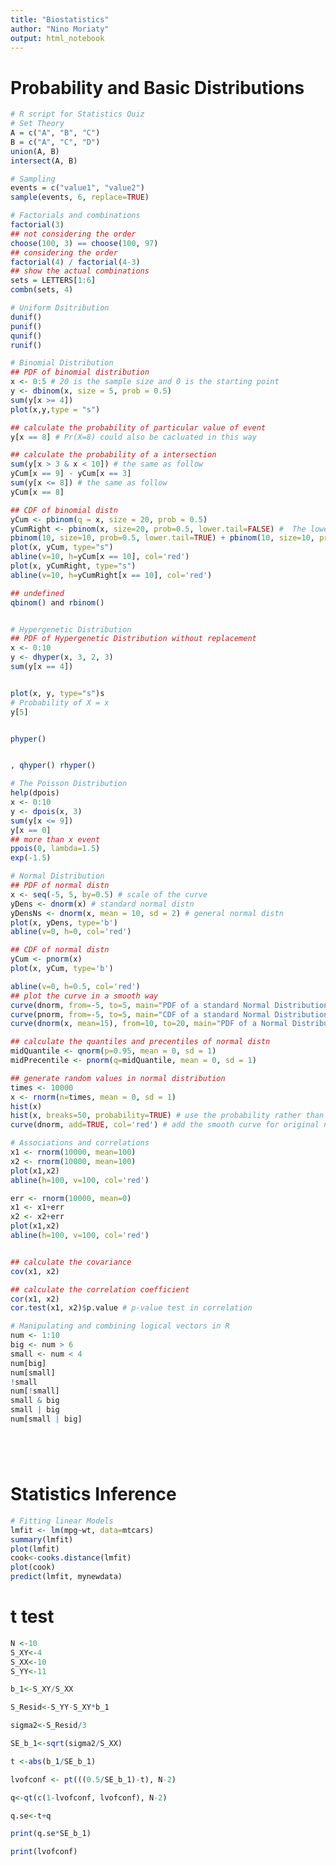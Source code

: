 ```yaml
---
title: "Biostatistics"
author: "Nino Moriaty"
output: html_notebook
---
```



# Probability and Basic Distributions
```r
# R script for Statistics Quiz
# Set Theory
A = c("A", "B", "C")
B = c("A", "C", "D")
union(A, B)
intersect(A, B)

# Sampling
events = c("value1", "value2")
sample(events, 6, replace=TRUE)

# Factorials and combinations
factorial(3)
## not considering the order
choose(100, 3) == choose(100, 97)
## considering the order
factorial(4) / factorial(4-3)
## show the actual combinations
sets = LETTERS[1:6]
combn(sets, 4)

# Uniform Dsitribution
dunif()
punif()
qunif()
runif()

# Binomial Distribution
## PDF of binomial distribution
x <- 0:5 # 20 is the sample size and 0 is the starting point
y <- dbinom(x, size = 5, prob = 0.5)
sum(y[x >= 4])
plot(x,y,type = "s")

## calculate the probability of particular value of event
y[x == 8] # Pr(X=8) could also be cacluated in this way

## calculate the probability of a intersection
sum(y[x > 3 & x < 10]) # the same as follow
yCum[x == 9] - yCum[x == 3]
sum(y[x <= 8]) # the same as follow
yCum[x == 8]

## CDF of binomial distn
yCum <- pbinom(q = x, size = 20, prob = 0.5)
yCumRight <- pbinom(x, size=20, prob=0.5, lower.tail=FALSE) #  The lower tail (default) is calculating probabilities of at most, i.e. Pr(X ≤ x), but the upper tail is calculating probabilities of greater than, i.e. Pr(X > x).
pbinom(10, size=10, prob=0.5, lower.tail=TRUE) + pbinom(10, size=10, prob=0.5, lower.tail=FALSE) == 1
plot(x, yCum, type="s")
abline(v=10, h=yCum[x == 10], col='red')
plot(x, yCumRight, type="s")
abline(v=10, h=yCumRight[x == 10], col='red')

## undefined
qbinom() and rbinom()


# Hypergenetic Distribution
## PDF of Hypergenetic Distribution without replacement
x <- 0:10
y <- dhyper(x, 3, 2, 3)
sum(y[x == 4])


plot(x, y, type="s")s
# Probability of X = x
y[5]


phyper()


, qhyper() rhyper()
```

```r
# The Poisson Distribution
help(dpois)
x <- 0:10
y <- dpois(x, 3)
sum(y[x <= 9])
y[x == 0]
## more than x event
ppois(0, lambda=1.5)
exp(-1.5) 
```

```r
# Normal Distribution
## PDF of normal distn
x <- seq(-5, 5, by=0.5) # scale of the curve
yDens <- dnorm(x) # standard normal distn
yDensNs <- dnorm(x, mean = 10, sd = 2) # general normal distn
plot(x, yDens, type='b')
abline(v=0, h=0, col='red')

## CDF of normal distn
yCum <- pnorm(x)
plot(x, yCum, type='b')

abline(v=0, h=0.5, col='red')
## plot the curve in a smooth way
curve(dnorm, from=-5, to=5, main="PDF of a standard Normal Distribution") # PDF
curve(pnorm, from=-5, to=5, main="CDF of a standard Normal Distribution") # CDF
curve(dnorm(x, mean=15), from=10, to=20, main="PDF of a Normal Distribution with mean=15")

## calculate the quantiles and precentiles of normal distn
midQuantile <- qnorm(p=0.95, mean = 0, sd = 1)
midPrecentile <- pnorm(q=midQuantile, mean = 0, sd = 1)

## generate random values in normal distribution
times <- 10000
x <- rnorm(n=times, mean = 0, sd = 1)
hist(x)
hist(x, breaks=50, probability=TRUE) # use the probability rather than counts and break in more small boxes
curve(dnorm, add=TRUE, col='red') # add the smooth curve for original normal distn

# Associations and correlations
x1 <- rnorm(10000, mean=100)
x2 <- rnorm(10000, mean=100)
plot(x1,x2)
abline(h=100, v=100, col='red')

err <- rnorm(10000, mean=0)
x1 <- x1+err
x2 <- x2+err
plot(x1,x2)
abline(h=100, v=100, col='red')


## calculate the covariance
cov(x1, x2)

## calculate the correlation coefficient
cor(x1, x2)
cor.test(x1, x2)$p.value # p-value test in correlation

# Manipulating and combining logical vectors in R
num <- 1:10
big <- num > 6
small <- num < 4
num[big]
num[small]
!small
num[!small]
small & big
small | big
num[small | big]






```




# Statistics Inference
```r

# Fitting linear Models
lmfit <- lm(mpg~wt, data=mtcars)
summary(lmfit) 
plot(lmfit)
cook<-cooks.distance(lmfit) 
plot(cook)
predict(lmfit, mynewdata)

```

# t test
```r
N <-10
S_XY<-4
S_XX<-10
S_YY<-11

b_1<-S_XY/S_XX

S_Resid<-S_YY-S_XY*b_1

sigma2<-S_Resid/3

SE_b_1<-sqrt(sigma2/S_XX)

t <-abs(b_1/SE_b_1)

lvofconf <- pt(((0.5/SE_b_1)-t), N-2)

q<-qt(c(1-lvofconf, lvofconf), N-2)

q.se<-t+q

print(q.se*SE_b_1)

print(lvofconf)

```





